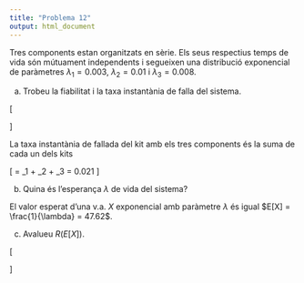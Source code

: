 ```yaml
---
title: "Problema 12"
output: html_document
---
```


Tres components estan organitzats en sèrie. Els seus respectius temps de vida són mútuament independents i  segueixen una distribució exponencial de paràmetres $\lambda_1 = 0.003$, $\lambda_2 = 0.01$ i $\lambda_3 = 0.008$.

a) Trobeu la fiabilitat i la taxa instantània de falla del sistema.

\[
\begin{array}{rcl}
F_X(t) = P(X \leq t) &=& 1 - P(X > t) \\
&=& 1 - P(\{X_1 > t\} \cap \{X_2 > t\} \cap \{X_3 > t\}) \\
&=& 1 - P(\{X_1 > t\})P(\{X_2 > t\})P(\{X_3 > t\}) \\
&=& 1 - (1-P(\{X_1 \leq t\}) (1-P(\{X_2 \leq t\}) (1-P(\{X_3 \leq t\}) \\
&=& 1 - (1-F_{Exp(\lambda_1)}(t)) (1-F_{Exp(\lambda_2)}(t)) (1-F_{Exp(\lambda_3)}(t)) \\
&=& 1 - (1-(1-e^{-\lambda_1 t})) (1-(1-e^{-\lambda_2 t})) (1-(1-e^{-\lambda_3 t})) \\
&=& 1 - e^{-(\lambda_1+\lambda_2+\lambda_3)t} = F_{Exp(\lambda_1+\lambda_2+\lambda_3)}(t)
\end{array}
\]

La taxa instantània de fallada del kit amb els tres components és la suma de cada un dels kits

\[
\lambda = \lambda_1 + \lambda_2 + \lambda_3 = 0.021
\]

b) Quina és l’esperança $\lambda$ de vida del sistema?

El valor esperat d'una v.a. $X$ exponencial amb paràmetre $\lambda$ és igual $E[X] = \frac{1}{\lambda} = 47.62$.

c) Avalueu $R(E[X])$.

\[
\begin{array}{rcl}
R(E[X]) &=& P(X > E[X])\\
&=& 1 - P(X \leq E[X]) \\
&=& 1 - F_{Exp(\lambda)} \\
&=& 1 - (1-e^{-\lambda \frac{1}{\lambda}}) = e^{-1}
\end{array}
\]

